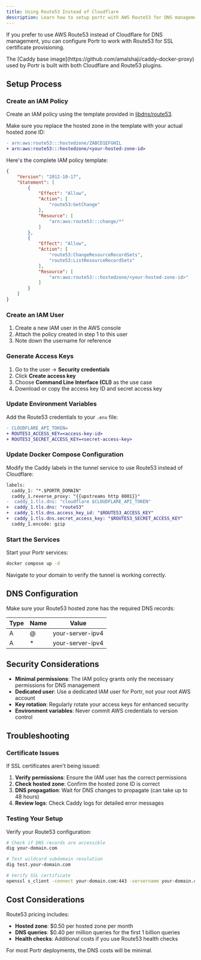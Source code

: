 ```yaml
---
title: Using Route53 Instead of Cloudflare
description: Learn how to setup portr with AWS Route53 for DNS management
---
```



If you prefer to use AWS Route53 instead of Cloudflare for DNS management, you can configure Portr to work with Route53 for SSL certificate provisioning.

<Callout type="info">
  The [Caddy base image](https://github.com/amalshaji/caddy-docker-proxy) used by Portr is built with both Cloudflare and Route53 plugins.
</Callout>

## Setup Process

### Create an IAM Policy

Create an IAM policy using the template provided in [libdns/route53](https://github.com/libdns/route53#authenticating).

<Callout type="caution">
  Make sure you replace the hosted zone in the template with your actual hosted zone ID:

  ```diff
  - arn:aws:route53:::hostedzone/ZABCD1EFGHIL
  + arn:aws:route53:::hostedzone/<your-hosted-zone-id>
  ```
</Callout>

Here's the complete IAM policy template:

```json
{
    "Version": "2012-10-17",
    "Statement": [
        {
            "Effect": "Allow",
            "Action": [
                "route53:GetChange"
            ],
            "Resource": [
                "arn:aws:route53:::change/*"
            ]
        },
        {
            "Effect": "Allow",
            "Action": [
                "route53:ChangeResourceRecordSets",
                "route53:ListResourceRecordSets"
            ],
            "Resource": [
                "arn:aws:route53:::hostedzone/<your-hosted-zone-id>"
            ]
        }
    ]
}
```

### Create an IAM User

1. Create a new IAM user in the AWS console
2. Attach the policy created in step 1 to this user
3. Note down the username for reference

### Generate Access Keys

1. Go to the user → **Security credentials**
2. Click **Create access key**
3. Choose **Command Line Interface (CLI)** as the use case
4. Download or copy the access key ID and secret access key

### Update Environment Variables

Add the Route53 credentials to your `.env` file:

```diff title=".env"
- CLOUDFLARE_API_TOKEN=
+ ROUTE53_ACCESS_KEY=<access-key-id>
+ ROUTE53_SECRET_ACCESS_KEY=<secret-access-key>
```

### Update Docker Compose Configuration

Modify the Caddy labels in the tunnel service to use Route53 instead of Cloudflare:

```diff title="docker-compose.yaml"
labels:
  caddy_1: "*.$PORTR_DOMAIN"
  caddy_1.reverse_proxy: "{{upstreams http 8001}}"
-  caddy_1.tls.dns: "cloudflare $CLOUDFLARE_API_TOKEN"
+  caddy_1.tls.dns: "route53"
+  caddy_1.tls.dns.access_key_id: "$ROUTE53_ACCESS_KEY"
+  caddy_1.tls.dns.secret_access_key: "$ROUTE53_SECRET_ACCESS_KEY"
  caddy_1.encode: gzip
```

### Start the Services

Start your Portr services:

```bash
docker compose up -d
```

Navigate to your domain to verify the tunnel is working correctly.

## DNS Configuration

Make sure your Route53 hosted zone has the required DNS records:

| Type | Name | Value |
|------|------|-------|
| A    | @    | your-server-ipv4 |
| A    | *    | your-server-ipv4 |

## Security Considerations

- **Minimal permissions**: The IAM policy grants only the necessary permissions for DNS management
- **Dedicated user**: Use a dedicated IAM user for Portr, not your root AWS account
- **Key rotation**: Regularly rotate your access keys for enhanced security
- **Environment variables**: Never commit AWS credentials to version control

## Troubleshooting

### Certificate Issues

If SSL certificates aren't being issued:

1. **Verify permissions**: Ensure the IAM user has the correct permissions
2. **Check hosted zone**: Confirm the hosted zone ID is correct
3. **DNS propagation**: Wait for DNS changes to propagate (can take up to 48 hours)
4. **Review logs**: Check Caddy logs for detailed error messages

### Testing Your Setup

Verify your Route53 configuration:

```bash
# Check if DNS records are accessible
dig your-domain.com

# Test wildcard subdomain resolution
dig test.your-domain.com

# Verify SSL certificate
openssl s_client -connect your-domain.com:443 -servername your-domain.com
```

## Cost Considerations

Route53 pricing includes:
- **Hosted zone**: $0.50 per hosted zone per month
- **DNS queries**: $0.40 per million queries for the first 1 billion queries
- **Health checks**: Additional costs if you use Route53 health checks

For most Portr deployments, the DNS costs will be minimal.
